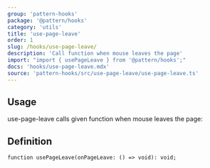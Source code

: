```yaml
---
group: 'pattern-hooks'
package: '@pattern/hooks'
category: 'utils'
title: 'use-page-leave'
order: 1
slug: /hooks/use-page-leave/
description: 'Call function when mouse leaves the page'
import: "import { usePageLeave } from '@pattern/hooks';"
docs: 'hooks/use-page-leave.mdx'
source: 'pattern-hooks/src/use-page-leave/use-page-leave.ts'
---
```



## Usage

use-page-leave calls given function when mouse leaves the page:

<Demo data={HooksDemos.usePageLeaveDemo} />

## Definition

```tsx
function usePageLeave(onPageLeave: () => void): void;
```
